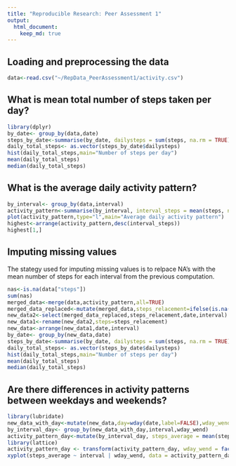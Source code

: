 ```yaml
---
title: "Reproducible Research: Peer Assessment 1"
output: 
  html_document:
    keep_md: true
---
```



## Loading and preprocessing the data

```r
data<-read.csv("~/RepData_PeerAssessment1/activity.csv")
```

## What is mean total number of steps taken per day?

```r
library(dplyr)
by_date<- group_by(data,date)
steps_by_date<-summarise(by_date, dailysteps = sum(steps, na.rm = TRUE))
daily_total_steps<- as.vector(steps_by_date$dailysteps)
hist(daily_total_steps,main="Number of steps per day")
mean(daily_total_steps)
median(daily_total_steps)
```


## What is the average daily activity pattern?
```r
by_interval<- group_by(data,interval)
activity_pattern<-summarise(by_interval, interval_steps = mean(steps, na.rm = TRUE))
plot(activity_pattern,type="l",main="Average daily activity pattern")
highest<-arrange(activity_pattern,desc(interval_steps))
highest[1,]
```
## Imputing missing values
The stategy used for imputing missing values is to relpace NA's with the mean number of steps for each interval from the previous computation. 
```r
nas<-is.na(data["steps"])
sum(nas)
merged_data<-merge(data,activity_pattern,all=TRUE)
merged_data_replaced<-mutate(merged_data,steps_relacement=ifelse(is.na(steps),interval_steps,steps))
new_data2<-select(merged_data_replaced,steps_relacement,date,interval)
new_data1<-rename(new_data2,steps=steps_relacement)
new_data<-arrange(new_data1,date,interval)
by_date<- group_by(new_data,date)
steps_by_date<-summarise(by_date, dailysteps = sum(steps, na.rm = TRUE))
daily_total_steps<- as.vector(steps_by_date$dailysteps)
hist(daily_total_steps,main="Number of steps per day")
mean(daily_total_steps)
median(daily_total_steps)
```
## Are there differences in activity patterns between weekdays and weekends?
```r
library(lubridate)
new_data_with_day<-mutate(new_data,day=wday(date,label=FALSE),wday_wend=ifelse(day==1|day==7,"weekend","weekday"))
by_interval_day<- group_by(new_data_with_day,interval,wday_wend)
activity_pattern_day<-mutate(by_interval_day, steps_average = mean(steps, na.rm = TRUE))
library(lattice)
activity_pattern_day <- transform(activity_pattern_day, wday_wend = factor(wday_wend))
xyplot(steps_average ~ interval | wday_wend, data = activity_pattern_day, type="l",main="Activity patterns between weekdays and weekends",layout = c(1, 2))
```
